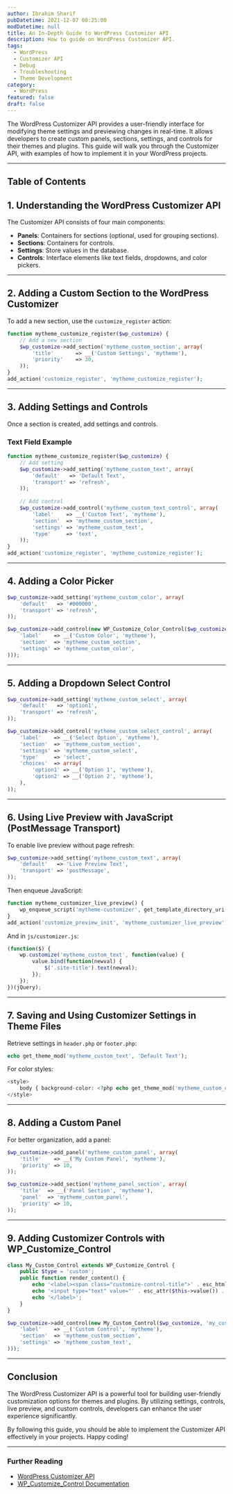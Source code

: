```yaml
---
author: Ibrahim Sharif
pubDatetime: 2021-12-07 08:25:00
modDatetime: null
title: An In-Depth Guide to WordPress Customizer API
description: How to guide on WordPress Customizer API.
tags:
  - WordPress
  - Customizer API
  - Debug
  - Troubleshooting
  - Theme Development
category:
  - WordPress
featured: false
draft: false
---
```



The WordPress Customizer API provides a user-friendly interface for modifying theme settings and previewing changes in real-time. It allows developers to create custom panels, sections, settings, and controls for their themes and plugins. This guide will walk you through the Customizer API, with examples of how to implement it in your WordPress projects.

---

## Table of Contents

## **1. Understanding the WordPress Customizer API**

The Customizer API consists of four main components:
- **Panels**: Containers for sections (optional, used for grouping sections).
- **Sections**: Containers for controls.
- **Settings**: Store values in the database.
- **Controls**: Interface elements like text fields, dropdowns, and color pickers.

---

## **2. Adding a Custom Section to the WordPress Customizer**

To add a new section, use the `customize_register` action:

```php
function mytheme_customize_register($wp_customize) {
    // Add a new section
    $wp_customize->add_section('mytheme_custom_section', array(
        'title'       => __('Custom Settings', 'mytheme'),
        'priority'    => 30,
    ));
}
add_action('customize_register', 'mytheme_customize_register');
```

---

## **3. Adding Settings and Controls**

Once a section is created, add settings and controls.

### **Text Field Example**
```php
function mytheme_customize_register($wp_customize) {
    // Add setting
    $wp_customize->add_setting('mytheme_custom_text', array(
        'default'   => 'Default Text',
        'transport' => 'refresh',
    ));
    
    // Add control
    $wp_customize->add_control('mytheme_custom_text_control', array(
        'label'    => __('Custom Text', 'mytheme'),
        'section'  => 'mytheme_custom_section',
        'settings' => 'mytheme_custom_text',
        'type'     => 'text',
    ));
}
add_action('customize_register', 'mytheme_customize_register');
```

---

## **4. Adding a Color Picker**

```php
$wp_customize->add_setting('mytheme_custom_color', array(
    'default'   => '#000000',
    'transport' => 'refresh',
));

$wp_customize->add_control(new WP_Customize_Color_Control($wp_customize, 'mytheme_custom_color_control', array(
    'label'    => __('Custom Color', 'mytheme'),
    'section'  => 'mytheme_custom_section',
    'settings' => 'mytheme_custom_color',
)));
```

---

## **5. Adding a Dropdown Select Control**

```php
$wp_customize->add_setting('mytheme_custom_select', array(
    'default'   => 'option1',
    'transport' => 'refresh',
));

$wp_customize->add_control('mytheme_custom_select_control', array(
    'label'    => __('Select Option', 'mytheme'),
    'section'  => 'mytheme_custom_section',
    'settings' => 'mytheme_custom_select',
    'type'     => 'select',
    'choices'  => array(
        'option1' => __('Option 1', 'mytheme'),
        'option2' => __('Option 2', 'mytheme'),
    ),
));
```

---

## **6. Using Live Preview with JavaScript (PostMessage Transport)**

To enable live preview without page refresh:

```php
$wp_customize->add_setting('mytheme_custom_text', array(
    'default'   => 'Live Preview Text',
    'transport' => 'postMessage',
));
```

Then enqueue JavaScript:
```php
function mytheme_customizer_live_preview() {
    wp_enqueue_script('mytheme-customizer', get_template_directory_uri() . '/js/customizer.js', array('customize-preview'), null, true);
}
add_action('customize_preview_init', 'mytheme_customizer_live_preview');
```

And in `js/customizer.js`:
```javascript
(function($) {
    wp.customize('mytheme_custom_text', function(value) {
        value.bind(function(newval) {
            $('.site-title').text(newval);
        });
    });
})(jQuery);
```

---

## **7. Saving and Using Customizer Settings in Theme Files**

Retrieve settings in `header.php` or `footer.php`:

```php
echo get_theme_mod('mytheme_custom_text', 'Default Text');
```

For color styles:
```php
<style>
    body { background-color: <?php echo get_theme_mod('mytheme_custom_color', '#ffffff'); ?>; }
</style>
```

---

## **8. Adding a Custom Panel**

For better organization, add a panel:

```php
$wp_customize->add_panel('mytheme_custom_panel', array(
    'title'    => __('My Custom Panel', 'mytheme'),
    'priority' => 10,
));

$wp_customize->add_section('mytheme_panel_section', array(
    'title'  => __('Panel Section', 'mytheme'),
    'panel'  => 'mytheme_custom_panel',
    'priority' => 10,
));
```

---

## **9. Adding Customizer Controls with WP_Customize_Control**

```php
class My_Custom_Control extends WP_Customize_Control {
    public $type = 'custom';
    public function render_content() {
        echo '<label><span class="customize-control-title">' . esc_html($this->label) . '</span>';
        echo '<input type="text" value="' . esc_attr($this->value()) . '" ' . $this->link() . ' />';
        echo '</label>';
    }
}

$wp_customize->add_control(new My_Custom_Control($wp_customize, 'my_custom_control', array(
    'label'    => __('Custom Control', 'mytheme'),
    'section'  => 'mytheme_custom_section',
    'settings' => 'mytheme_custom_text',
)));
```

---

## **Conclusion**

The WordPress Customizer API is a powerful tool for building user-friendly customization options for themes and plugins. By utilizing settings, controls, live preview, and custom controls, developers can enhance the user experience significantly.

By following this guide, you should be able to implement the Customizer API effectively in your projects. Happy coding!

---

### **Further Reading**
- [WordPress Customizer API](https://developer.wordpress.org/themes/customize-api/)
- [WP_Customize_Control Documentation](https://developer.wordpress.org/reference/classes/wp_customize_control/)

